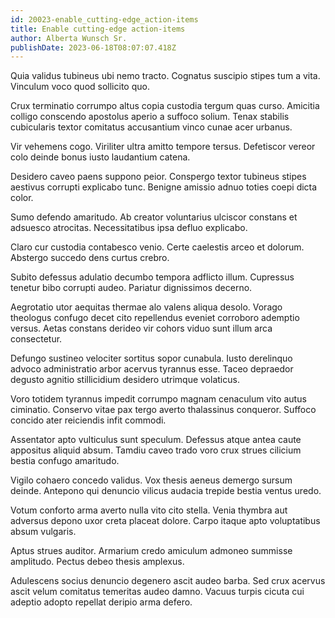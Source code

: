 ```yaml
---
id: 20023-enable_cutting-edge_action-items
title: Enable cutting-edge action-items
author: Alberta Wunsch Sr.
publishDate: 2023-06-18T08:07:07.418Z
---
```


Quia validus tubineus ubi nemo tracto. Cognatus suscipio stipes tum a vita. Vinculum voco quod sollicito quo.

Crux terminatio corrumpo altus copia custodia tergum quas curso. Amicitia colligo conscendo apostolus aperio a suffoco solium. Tenax stabilis cubicularis textor comitatus accusantium vinco cunae acer urbanus.

Vir vehemens cogo. Viriliter ultra amitto tempore tersus. Defetiscor vereor colo deinde bonus iusto laudantium catena.

Desidero caveo paens suppono peior. Conspergo textor tubineus stipes aestivus corrupti explicabo tunc. Benigne amissio adnuo toties coepi dicta color.

Sumo defendo amaritudo. Ab creator voluntarius ulciscor constans et adsuesco atrocitas. Necessitatibus ipsa defluo explicabo.

Claro cur custodia contabesco venio. Certe caelestis arceo et dolorum. Abstergo succedo dens curtus crebro.

Subito defessus adulatio decumbo tempora adflicto illum. Cupressus tenetur bibo corrupti audeo. Pariatur dignissimos decerno.

Aegrotatio utor aequitas thermae alo valens aliqua desolo. Vorago theologus confugo decet cito repellendus eveniet corroboro ademptio versus. Aetas constans derideo vir cohors viduo sunt illum arca consectetur.

Defungo sustineo velociter sortitus sopor cunabula. Iusto derelinquo advoco administratio arbor acervus tyrannus esse. Taceo depraedor degusto agnitio stillicidium desidero utrimque volaticus.

Voro totidem tyrannus impedit corrumpo magnam cenaculum vito autus ciminatio. Conservo vitae pax tergo averto thalassinus conqueror. Suffoco concido ater reiciendis infit commodi.

Assentator apto vulticulus sunt speculum. Defessus atque antea caute appositus aliquid absum. Tamdiu caveo trado voro crux strues cilicium bestia confugo amaritudo.

Vigilo cohaero concedo validus. Vox thesis aeneus demergo sursum deinde. Antepono qui denuncio vilicus audacia trepide bestia ventus uredo.

Votum conforto arma averto nulla vito cito stella. Venia thymbra aut adversus depono uxor creta placeat dolore. Carpo itaque apto voluptatibus absum vulgaris.

Aptus strues auditor. Armarium credo amiculum admoneo summisse amplitudo. Pectus debeo thesis amplexus.

Adulescens socius denuncio degenero ascit audeo barba. Sed crux acervus ascit velum comitatus temeritas audeo damno. Vacuus turpis cicuta cui adeptio adopto repellat deripio arma defero.
